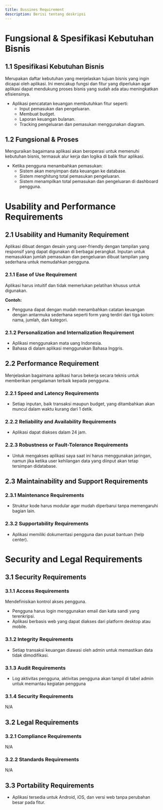 ```yaml
---
title: Bussines Requirement
description: Berisi tentang deskripsi 
---
```


# Fungsional & Spesifikasi Kebutuhan Bisnis

## 1.1 Spesifikasi Kebutuhan Bisnis
Merupakan daftar kebutuhan yang menjelaskan tujuan bisnis yang ingin dicapai oleh aplikasi. Ini mencakup fungsi dan fitur yang diperlukan agar aplikasi dapat mendukung proses bisnis yang sudah ada atau meningkatkan efisiensinya.

- Aplikasi pencatatan keuangan membutuhkan fitur seperti:
  - Input pemasukan dan pengeluaran.
  - Membuat budget.
  - Laporan keuangan bulanan.
  - Tracking pengeluaran dan pemasukan menggunakan diagram.

## 1.2 Fungsional & Proses
Menguraikan bagaimana aplikasi akan beroperasi untuk memenuhi kebutuhan bisnis, termasuk alur kerja dan logika di balik fitur aplikasi.

- Ketika pengguna menambahkan pemasukan:
  - Sistem akan menyimpan data keuangan ke database.
  - Sistem menghitung total pemasukan pengeluaran.
  - Sistem menampilkan total pemasukan dan pengeluaran di dashboard pengguna.

# Usability and Performance Requirements

## 2.1 Usability and Humanity Requirement
Aplikasi dibuat dengan desain yang user-friendly dengan tampilan yang responsif yang dapat digunakan di berbagai perangkat. Inputan untuk memasukkan jumlah pemasukan dan pengeluaran dibuat tampilan yang sederhana untuk memudahkan pengguna.

### 2.1.1 Ease of Use Requirement
Aplikasi harus intuitif dan tidak memerlukan pelatihan khusus untuk digunakan.

**Contoh:**
- Pengguna dapat dengan mudah menambahkan catatan keuangan dengan antarmuka sederhana seperti form yang terdiri dari tiga kolom: nama, jumlah, dan kategori.

### 2.1.2 Personalization and Internalization Requirement
- Aplikasi menggunakan mata uang Indonesia.
- Bahasa di dalam aplikasi menggunakan Bahasa Inggris.

## 2.2 Performance Requirement
Menjelaskan bagaimana aplikasi harus bekerja secara teknis untuk memberikan pengalaman terbaik kepada pengguna.

### 2.2.1 Speed and Latency Requirements
- Setiap inputan, baik transaksi maupun budget, yang ditambahkan akan muncul dalam waktu kurang dari 1 detik.

### 2.2.2 Reliability and Availability Requirements
- Aplikasi dapat diakses dalam 24 jam.

### 2.2.3 Robustness or Fault-Tolerance Requirements
- Untuk mengakses aplikasi saya saat ini harus menggunakan jaringan, namun jika ketika user kehilangan data yang diinput akan tetap tersimpan didatabase.

## 2.3 Maintainability and Support Requirements

### 2.3.1 Maintenance Requirements
- Struktur kode harus modular agar mudah diperbarui tanpa memengaruhi bagian lain.

### 2.3.2 Supportability Requirements
- Aplikasi memiliki dokumentasi pengguna dan pusat bantuan (help center).

# Security and Legal Requirements

## 3.1 Security Requirements
### 3.1.1 Access Requirements
Mendefinisikan kontrol akses pengguna.

- Pengguna harus login menggunakan email dan kata sandi yang terenkripsi.
- Aplikasi berbasis web yang dapat diakses dari platform desktop atau mobile.

### 3.1.2 Integrity Requirements
- Setiap transaksi keuangan diawasi oleh admin untuk memastikan data tidak dimodifikasi.

### 3.1.3 Audit Requirements
- Log aktivitas pengguna, aktivitas pengguna akan tampil di tabel admin untuk memantau kegiatan pengguna 

### 3.1.4 Security Requirements
N/A

## 3.2 Legal Requirements
### 3.2.1 Compliance Requirements
N/A

### 3.2.2 Standards Requirements
N/A

## 3.3 Portability Requirements
- Aplikasi tersedia untuk Android, iOS, dan versi web tanpa perubahan besar pada fitur.

